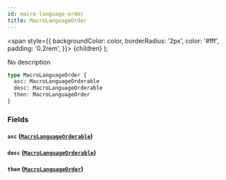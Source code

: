 ```yaml
---
id: macro-language-order
title: MacroLanguageOrder
---
```


<span
style={{
      backgroundColor: color,
      borderRadius: '2px',
      color: '#fff',
      padding: '0.2rem',
    }}>
{children}
</span>
);

No description

```graphql
type MacroLanguageOrder {
  asc: MacroLanguageOrderable
  desc: MacroLanguageOrderable
  then: MacroLanguageOrder
}
```

### Fields

#### `asc` ([`MacroLanguageOrderable`](/docs/schema/enums/macro-language-orderable))

#### `desc` ([`MacroLanguageOrderable`](/docs/schema/enums/macro-language-orderable))

#### `then` ([`MacroLanguageOrder`](/docs/schema/inputs/macro-language-order))
